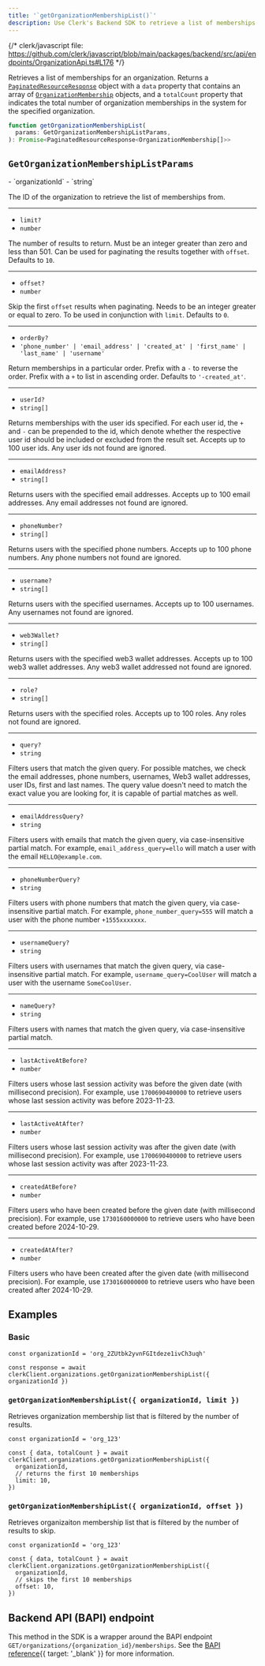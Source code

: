 ```yaml
---
title: '`getOrganizationMembershipList()`'
description: Use Clerk's Backend SDK to retrieve a list of memberships for an organization.
---
```


{/* clerk/javascript file: https://github.com/clerk/javascript/blob/main/packages/backend/src/api/endpoints/OrganizationApi.ts#L176 */}

Retrieves a list of memberships for an organization. Returns a [`PaginatedResourceResponse`](/docs/references/backend/types/paginated-resource-response) object with a `data` property that contains an array of [`OrganizationMembership`](/docs/references/backend/types/backend-organization-membership) objects, and a `totalCount` property that indicates the total number of organization memberships in the system for the specified organization.

```ts
function getOrganizationMembershipList(
  params: GetOrganizationMembershipListParams,
): Promise<PaginatedResourceResponse<OrganizationMembership[]>>
```

## `GetOrganizationMembershipListParams`

<Properties>
  - `organizationId`
  - `string`

  The ID of the organization to retrieve the list of memberships from.

  ---

  - `limit?`
  - `number`

  The number of results to return. Must be an integer greater than zero and less than 501. Can be used for paginating the results together with `offset`. Defaults to `10`.

  ---

  - `offset?`
  - `number`

  Skip the first `offset` results when paginating. Needs to be an integer greater or equal to zero. To be used in conjunction with `limit`. Defaults to `0`.

  ---

  - `orderBy?`
  - `'phone_number' | 'email_address' | 'created_at' | 'first_name' | 'last_name' | 'username'`

  Return memberships in a particular order. Prefix with a `-` to reverse the order. Prefix with a `+` to list in ascending order. Defaults to `'-created_at'`.

  ---

  - `userId?`
  - `string[]`

  Returns memberships with the user ids specified. For each user id, the `+` and `-` can be prepended to the id, which denote whether the respective user id should be included or excluded from the result set. Accepts up to 100 user ids. Any user ids not found are ignored.

  ---

  - `emailAddress?`
  - `string[]`

  Returns users with the specified email addresses. Accepts up to 100 email addresses. Any email addresses not found are ignored.

  ---

  - `phoneNumber?`
  - `string[]`

  Returns users with the specified phone numbers. Accepts up to 100 phone numbers. Any phone numbers not found are ignored.

  ---

  - `username?`
  - `string[]`

  Returns users with the specified usernames. Accepts up to 100 usernames. Any usernames not found are ignored.

  ---

  - `web3Wallet?`
  - `string[]`

  Returns users with the specified web3 wallet addresses. Accepts up to 100 web3 wallet addresses. Any web3 wallet addressed not found are ignored.

  ---

  - `role?`
  - `string[]`

  Returns users with the specified roles. Accepts up to 100 roles. Any roles not found are ignored.

  ---

  - `query?`
  - `string`

  Filters users that match the given query. For possible matches, we check the email addresses, phone numbers, usernames, Web3 wallet addresses, user IDs, first and last names. The query value doesn't need to match the exact value you are looking for, it is capable of partial matches as well.

  ---

  - `emailAddressQuery?`
  - `string`

  Filters users with emails that match the given query, via case-insensitive partial match. For example, `email_address_query=ello` will match a user with the email `HELLO@example.com`.

  ---

  - `phoneNumberQuery?`
  - `string`

  Filters users with phone numbers that match the given query, via case-insensitive partial match. For example, `phone_number_query=555` will match a user with the phone number `+1555xxxxxxx`.

  ---

  - `usernameQuery?`
  - `string`

  Filters users with usernames that match the given query, via case-insensitive partial match. For example, `username_query=CoolUser` will match a user with the username `SomeCoolUser`.

  ---

  - `nameQuery?`
  - `string`

  Filters users with names that match the given query, via case-insensitive partial match.

  ---

  - `lastActiveAtBefore?`
  - `number`

  Filters users whose last session activity was before the given date (with millisecond precision). For example, use `1700690400000` to retrieve users whose last session activity was before 2023-11-23.

  ---

  - `lastActiveAtAfter?`
  - `number`

  Filters users whose last session activity was after the given date (with millisecond precision). For example, use `1700690400000` to retrieve users whose last session activity was after 2023-11-23.

  ---

  - `createdAtBefore?`
  - `number`

  Filters users who have been created before the given date (with millisecond precision). For example, use `1730160000000` to retrieve users who have been created before 2024-10-29.

  ---

  - `createdAtAfter?`
  - `number`

  Filters users who have been created after the given date (with millisecond precision). For example, use `1730160000000` to retrieve users who have been created after 2024-10-29.
</Properties>

## Examples

### Basic

<Include src="_partials/backend/usage" />

```tsx
const organizationId = 'org_2ZUtbk2yvnFGItdeze1ivCh3uqh'

const response = await clerkClient.organizations.getOrganizationMembershipList({ organizationId })
```

### `getOrganizationMembershipList({ organizationId, limit })`

Retrieves organization membership list that is filtered by the number of results.

```tsx
const organizationId = 'org_123'

const { data, totalCount } = await clerkClient.organizations.getOrganizationMembershipList({
  organizationId,
  // returns the first 10 memberships
  limit: 10,
})
```

### `getOrganizationMembershipList({ organizationId, offset })`

Retrieves organizaiton membership list that is filtered by the number of results to skip.

```tsx
const organizationId = 'org_123'

const { data, totalCount } = await clerkClient.organizations.getOrganizationMembershipList({
  organizationId,
  // skips the first 10 memberships
  offset: 10,
})
```

## Backend API (BAPI) endpoint

This method in the SDK is a wrapper around the BAPI endpoint `GET/organizations/{organization_id}/memberships`. See the [BAPI reference](/docs/reference/backend-api/tag/Organization-Memberships#operation/ListOrganizationMemberships){{ target: '_blank' }} for more information.
